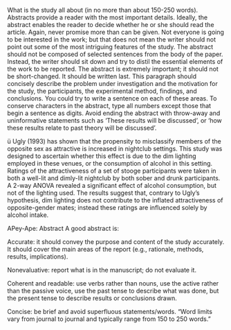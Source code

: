 \clearpage
\section{Abstract}

What is the study all about (in no more than about 150-250 words). Abstracts provide a reader with the most
important details. Ideally, the abstract enables the reader to decide whether he or she should read the article.
Again, never promise more than can be given. Not everyone is going to be interested in the work; but that
does not mean the writer should not point out some of the most intriguing features of the study. The abstract
should not be composed of selected sentences from the body of the paper. Instead, the writer should sit
down and try to distil the essential elements of the work to be reported. The abstract is extremely important;
it should not be short-changed. It should be written last. This paragraph should concisely describe the
problem under investigation and the motivation for the study, the participants, the experimental method,
findings, and conclusions. You could try to write a sentence on each of these areas. To conserve characters
in the abstract, type all numbers except those that begin a sentence as digits. Avoid ending the abstract with
throw-away and uninformative statements such as ‘These results will be discussed’, or ‘how these results
relate to past theory will be discussed’.

ü Ugly (1993) has shown that the propensity to misclassify members of the opposite sex as attractive
is increased in nightclub settings. This study was designed to ascertain whether this effect is due to
the dim lighting employed in these venues, or the consumption of alcohol in this setting. Ratings of
the attractiveness of a set of stooge participants were taken in both a well-lit and dimly-lit nightclub
by both sober and drunk participants. A 2-way ANOVA revealed a significant effect of alcohol
consumption, but not of the lighting used. The results suggest that, contrary to Ugly’s hypothesis,
dim lighting does not contribute to the inflated attractiveness of opposite-gender mates; instead
these ratings are influenced solely by alcohol intake.



APey-Ape: Abstract
A good abstract is:

Accurate: it should convey the purpose and content of the study accurately. It
should cover the main areas of the report (e.g., rationale, methods, results,
implications).

Nonevaluative: report what is in the manuscript; do not evaluate it.

Coherent and readable: use verbs rather than nouns, use the active rather than the
passive voice, use the past tense to describe what was done, but the present tense
to describe results or conclusions drawn.

Concise: be brief and avoid superfluous statements/words.
“Word limits vary from journal to journal and typically range from 150 to 250 words.”


